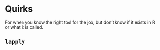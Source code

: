 # Quirks {#quirks}

For when you know the right tool for the job, but don't know if it exists in R or what it is called.



## `lapply` {#lapply}


